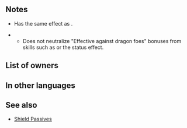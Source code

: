 {{Passive
|name=Dragonscale
|type=A
|exclusive=1
|canUseMove={{MoveList|All}}
|canUseWeapon={{WeaponList|All}}
|1effect=Neutralizes "effective against flying" bonuses. If foe initiates combat or if foe's HP = 100% at start of combat, inflicts Atk/Res-6 on foe and grants Special cooldown charge +1 per foe's attack during combat. (Only highest value applied. Does not stack. Special cooldown charge granted even if foe’s attack deals 0 damage.)
|intID=2259
|sort=455
|value=8
|timingID=1
|abilityID=190
|limit1ID=46
|randomTimestamp=2020-11-08T07:00:00Z
|randomMinLv=31
|properties=random_owner
|1name=Dragonscale
|1tagid=SID_邪竜の大鱗
|1required=-
|1cost=300
}}
==Notes==
* Has the same effect as {{St|Iote's Shield}}.
{{Effectiveness neutralization|Flying}}
** Does not neutralize "Effective against dragon foes" bonuses from skills such as {{St|Falchion}} or the {{SEt|Effective against dragons}} status effect.
{{IfFoeInitiates}}
{{Temporary debuffs}}
{{CooldownChargePlus|perAttack=foe}}
==List of owners==
{{Skill Hero List}}
==In other languages==
{{OtherLanguages
|english=Dragonscale
|japanese=邪竜の大鱗
|german=Drachenschuppe
|spanishEU=Coraza dragontina
|spanishLA=Coraza dragontina
|french=Cuir de dragon
|italian=Squame di drago
|chineseTW=邪龍的大鱗
|portuguese=Escama dragão
}}
==See also==
{{See also skills|cond=(Description LIKE '%Neutralizes "effective against flying%' AND WikiName!='Iotes Shield') OR Description LIKE '%foe initiates combat%foe_s HP%inflicts Atk/Res-%during combat%'}}
* [[Shield Passives]]
{{Passives Navbox|A}}